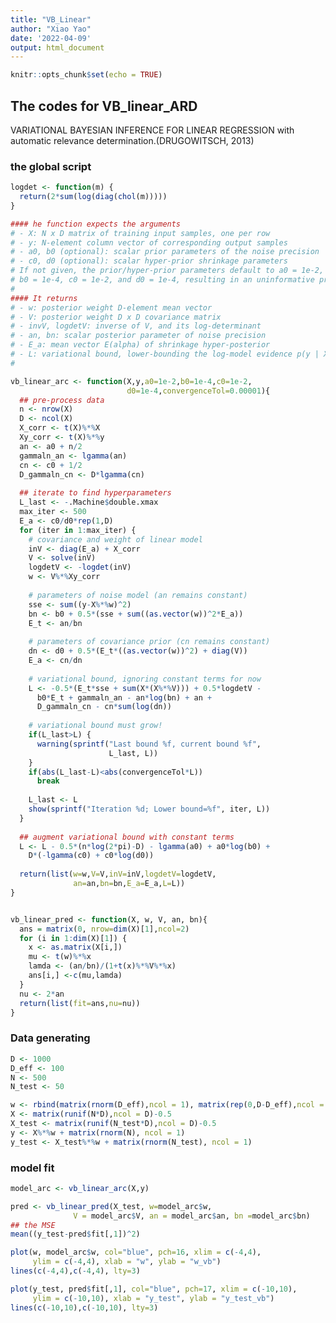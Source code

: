 ```yaml
---
title: "VB_Linear"
author: "Xiao Yao"
date: '2022-04-09'
output: html_document
---
```


```r
knitr::opts_chunk$set(echo = TRUE)
```

## The codes for VB_linear_ARD{.tabset}
VARIATIONAL BAYESIAN INFERENCE FOR LINEAR REGRESSION with automatic relevance determination.(DRUGOWITSCH, 2013)

### the global script

```r
logdet <- function(m) {
  return(2*sum(log(diag(chol(m)))))
}

#### he function expects the arguments
# - X: N x D matrix of training input samples, one per row
# - y: N-element column vector of corresponding output samples
# - a0, b0 (optional): scalar prior parameters of the noise precision
# - c0, d0 (optional): scalar hyper-prior shrinkage parameters
# If not given, the prior/hyper-prior parameters default to a0 = 1e-2,
# b0 = 1e-4, c0 = 1e-2, and d0 = 1e-4, resulting in an uninformative prior.
#
#### It returns
# - w: posterior weight D-element mean vector
# - V: posterior weight D x D covariance matrix
# - invV, logdetV: inverse of V, and its log-determinant
# - an, bn: scalar posterior parameter of noise precision
# - E_a: mean vector E(alpha) of shrinkage hyper-posterior
# - L: variational bound, lower-bounding the log-model evidence p(y | X)
#

vb_linear_arc <- function(X,y,a0=1e-2,b0=1e-4,c0=1e-2,
                          d0=1e-4,convergenceTol=0.00001){
  ## pre-process data
  n <- nrow(X)
  D <- ncol(X)
  X_corr <- t(X)%*%X
  Xy_corr <- t(X)%*%y
  an <- a0 + n/2
  gammaln_an <- lgamma(an)
  cn <- c0 + 1/2
  D_gammaln_cn <- D*lgamma(cn)
  
  ## iterate to find hyperparameters
  L_last <- -.Machine$double.xmax
  max_iter <- 500
  E_a <- c0/d0*rep(1,D)
  for (iter in 1:max_iter) {
    # covariance and weight of linear model
    inV <- diag(E_a) + X_corr
    V <- solve(inV)
    logdetV <- -logdet(inV)
    w <- V%*%Xy_corr
    
    # parameters of noise model (an remains constant)
    sse <- sum((y-X%*%w)^2)
    bn <- b0 + 0.5*(sse + sum((as.vector(w))^2*E_a))
    E_t <- an/bn
    
    # parameters of covariance prior (cn remains constant)
    dn <- d0 + 0.5*(E_t*((as.vector(w))^2) + diag(V))
    E_a <- cn/dn
    
    # variational bound, ignoring constant terms for now
    L <- -0.5*(E_t*sse + sum(X*(X%*%V))) + 0.5*logdetV -
      b0*E_t + gammaln_an - an*log(bn) + an + 
      D_gammaln_cn - cn*sum(log(dn))
    
    # variational bound must grow!
    if(L_last>L) {
      warning(sprintf("Last bound %f, current bound %f", 
                      L_last, L))
    }
    if(abs(L_last-L)<abs(convergenceTol*L))
      break
    
    L_last <- L
    show(sprintf("Iteration %d; Lower bound=%f", iter, L))
  }
  
  ## augment variational bound with constant terms
  L <- L - 0.5*(n*log(2*pi)-D) - lgamma(a0) + a0*log(b0) +
    D*(-lgamma(c0) + c0*log(d0))
  
  return(list(w=w,V=V,inV=inV,logdetV=logdetV,
              an=an,bn=bn,E_a=E_a,L=L))
}


vb_linear_pred <- function(X, w, V, an, bn){
  ans = matrix(0, nrow=dim(X)[1],ncol=2)
  for (i in 1:dim(X)[1]) {
    x <- as.matrix(X[i,])
    mu <- t(w)%*%x
    lamda <- (an/bn)/(1+t(x)%*%V%*%x)
    ans[i,] <-c(mu,lamda)
  }
  nu <- 2*an
  return(list(fit=ans,nu=nu))
}
```

### Data generating

```r
D <- 1000
D_eff <- 100
N <- 500
N_test <- 50

w <- rbind(matrix(rnorm(D_eff),ncol = 1), matrix(rep(0,D-D_eff),ncol = 1))
X <- matrix(runif(N*D),ncol = D)-0.5
X_test <- matrix(runif(N_test*D),ncol = D)-0.5
y <- X%*%w + matrix(rnorm(N), ncol = 1)
y_test <- X_test%*%w + matrix(rnorm(N_test), ncol = 1)
```

### model fit
```r
model_arc <- vb_linear_arc(X,y)

pred <- vb_linear_pred(X_test, w=model_arc$w,
              V = model_arc$V, an = model_arc$an, bn =model_arc$bn)
## the MSE
mean((y_test-pred$fit[,1])^2)

plot(w, model_arc$w, col="blue", pch=16, xlim = c(-4,4), 
     ylim = c(-4,4), xlab = "w", ylab = "w_vb")
lines(c(-4,4),c(-4,4), lty=3)

plot(y_test, pred$fit[,1], col="blue", pch=17, xlim = c(-10,10), 
     ylim = c(-10,10), xlab = "y_test", ylab = "y_test_vb")
lines(c(-10,10),c(-10,10), lty=3)
```